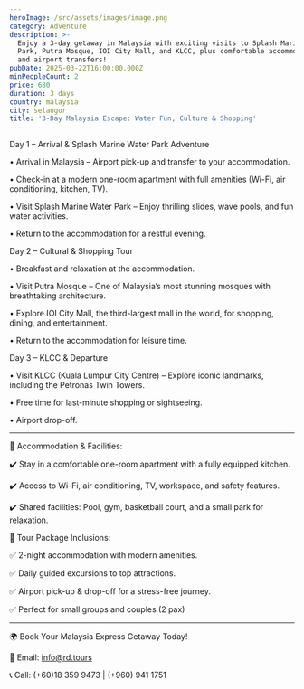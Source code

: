 ```yaml
---
heroImage: /src/assets/images/image.png
category: Adventure
description: >-
  Enjoy a 3-day getaway in Malaysia with exciting visits to Splash Marine Water
  Park, Putra Mosque, IOI City Mall, and KLCC, plus comfortable accommodation
  and airport transfers!
pubDate: 2025-03-22T16:00:00.000Z
minPeopleCount: 2
price: 680
duration: 3 days
country: malaysia
city: selangor
title: '3-Day Malaysia Escape: Water Fun, Culture & Shopping'
---
```


Day 1 – Arrival & Splash Marine Water Park Adventure

• Arrival in Malaysia – Airport pick-up and transfer to your accommodation.

• Check-in at a modern one-room apartment with full amenities (Wi-Fi, air conditioning, kitchen, TV).

• Visit Splash Marine Water Park – Enjoy thrilling slides, wave pools, and fun water activities.

• Return to the accommodation for a restful evening.

Day 2 – Cultural & Shopping Tour

• Breakfast and relaxation at the accommodation.

• Visit Putra Mosque – One of Malaysia’s most stunning mosques with breathtaking architecture.

• Explore IOI City Mall, the third-largest mall in the world, for shopping, dining, and entertainment.

• Return to the accommodation for leisure time.

Day 3 – KLCC & Departure

• Visit KLCC (Kuala Lumpur City Centre) – Explore iconic landmarks, including the Petronas Twin Towers.

• Free time for last-minute shopping or sightseeing.

• Airport drop-off.

---

🏨 Accommodation & Facilities:

✔️ Stay in a comfortable one-room apartment with a fully equipped kitchen.

✔️ Access to Wi-Fi, air conditioning, TV, workspace, and safety features.

✔️ Shared facilities: Pool, gym, basketball court, and a small park for relaxation.

📌 Tour Package Inclusions:

✅ 2-night accommodation with modern amenities.

✅ Daily guided excursions to top attractions.

✅ Airport pick-up & drop-off for a stress-free journey.

✅ Perfect for small groups and couples (2 pax)

---

🌍 Book Your Malaysia Express Getaway Today!

📧 Email: [info@rd.tours](mailto:info@rd.tours)

📞 Call: (+60)18 359 9473 | (+960) 941 1751
